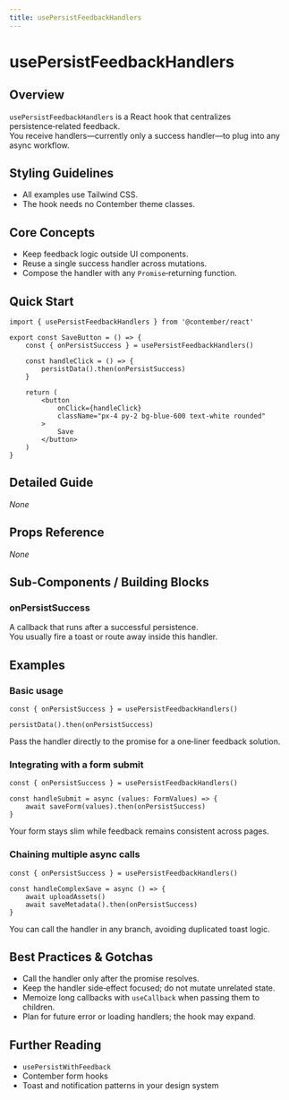 ```yaml
---
title: usePersistFeedbackHandlers
---
```


<!-- Edited by human: false -->
<!-- Examples count: 1 -->

# usePersistFeedbackHandlers

## Overview
`usePersistFeedbackHandlers` is a React hook that centralizes persistence‑related feedback.  
You receive handlers—currently only a success handler—to plug into any async workflow.

## Styling Guidelines
* All examples use Tailwind CSS.
* The hook needs no Contember theme classes.

## Core Concepts
* Keep feedback logic outside UI components.  
* Reuse a single success handler across mutations.  
* Compose the handler with any `Promise`‑returning function.

## Quick Start
```tsx
import { usePersistFeedbackHandlers } from '@contember/react'

export const SaveButton = () => {
	const { onPersistSuccess } = usePersistFeedbackHandlers()

	const handleClick = () => {
		persistData().then(onPersistSuccess)
	}

	return (
		<button
			onClick={handleClick}
			className="px-4 py-2 bg-blue-600 text-white rounded"
		>
			Save
		</button>
	)
}
```

## Detailed Guide
_None_

## Props Reference
_None_

## Sub-Components / Building Blocks
### onPersistSuccess
A callback that runs after a successful persistence.  
You usually fire a toast or route away inside this handler.

## Examples

### Basic usage
```tsx
const { onPersistSuccess } = usePersistFeedbackHandlers()

persistData().then(onPersistSuccess)
```
Pass the handler directly to the promise for a one‑liner feedback solution.

### Integrating with a form submit
```tsx
const { onPersistSuccess } = usePersistFeedbackHandlers()

const handleSubmit = async (values: FormValues) => {
	await saveForm(values).then(onPersistSuccess)
}
```
Your form stays slim while feedback remains consistent across pages.

### Chaining multiple async calls
```tsx
const { onPersistSuccess } = usePersistFeedbackHandlers()

const handleComplexSave = async () => {
	await uploadAssets()
	await saveMetadata().then(onPersistSuccess)
}
```
You can call the handler in any branch, avoiding duplicated toast logic.

## Best Practices & Gotchas
* Call the handler only after the promise resolves.  
* Keep the handler side‑effect focused; do not mutate unrelated state.  
* Memoize long callbacks with `useCallback` when passing them to children.  
* Plan for future error or loading handlers; the hook may expand.

## Further Reading
* `usePersistWithFeedback`
* Contember form hooks
* Toast and notification patterns in your design system

<!-- End of Generated Documentation -->